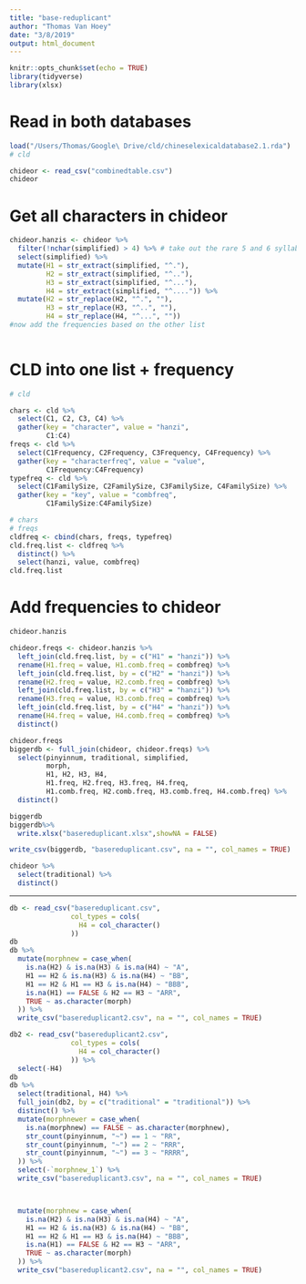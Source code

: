```yaml
---
title: "base-reduplicant"
author: "Thomas Van Hoey"
date: "3/8/2019"
output: html_document
---
```


```r
knitr::opts_chunk$set(echo = TRUE)
library(tidyverse)
library(xlsx)
```

# Read in both databases
```r
load("/Users/Thomas/Google\ Drive/cld/chineselexicaldatabase2.1.rda")
# cld

chideor <- read_csv("combinedtable.csv")
chideor
```

# Get all characters in chideor

```r
chideor.hanzis <- chideor %>%
  filter(!nchar(simplified) > 4) %>% # take out the rare 5 and 6 syllables
  select(simplified) %>%
  mutate(H1 = str_extract(simplified, "^."),
         H2 = str_extract(simplified, "^.."),
         H3 = str_extract(simplified, "^..."),
         H4 = str_extract(simplified, "^....")) %>%
  mutate(H2 = str_replace(H2, "^.", ""),
         H3 = str_replace(H3, "^..", ""),
         H4 = str_replace(H4, "^...", ""))
#now add the frequencies based on the other list
  
```


# CLD into one list + frequency

```r
# cld

chars <- cld %>%
  select(C1, C2, C3, C4) %>%
  gather(key = "character", value = "hanzi",
         C1:C4)
freqs <- cld %>%
  select(C1Frequency, C2Frequency, C3Frequency, C4Frequency) %>%
  gather(key = "characterfreq", value = "value",
         C1Frequency:C4Frequency)
typefreq <- cld %>%
  select(C1FamilySize, C2FamilySize, C3FamilySize, C4FamilySize) %>%
  gather(key = "key", value = "combfreq",
         C1FamilySize:C4FamilySize)

# chars
# freqs
cldfreq <- cbind(chars, freqs, typefreq)
cld.freq.list <- cldfreq %>%
  distinct() %>%
  select(hanzi, value, combfreq)
cld.freq.list
```



# Add frequencies to chideor

```r
chideor.hanzis

chideor.freqs <- chideor.hanzis %>%
  left_join(cld.freq.list, by = c("H1" = "hanzi")) %>%
  rename(H1.freq = value, H1.comb.freq = combfreq) %>%
  left_join(cld.freq.list, by = c("H2" = "hanzi")) %>%
  rename(H2.freq = value, H2.comb.freq = combfreq) %>%
  left_join(cld.freq.list, by = c("H3" = "hanzi")) %>%
  rename(H3.freq = value, H3.comb.freq = combfreq) %>%
  left_join(cld.freq.list, by = c("H4" = "hanzi")) %>%
  rename(H4.freq = value, H4.comb.freq = combfreq) %>%
  distinct()

chideor.freqs  
biggerdb <- full_join(chideor, chideor.freqs) %>%
  select(pinyinnum, traditional, simplified, 
         morph,
         H1, H2, H3, H4,
         H1.freq, H2.freq, H3.freq, H4.freq,
         H1.comb.freq, H2.comb.freq, H3.comb.freq, H4.comb.freq) %>%
  distinct()

biggerdb
biggerdb%>%
  write.xlsx("basereduplicant.xlsx",showNA = FALSE)

write_csv(biggerdb, "basereduplicant.csv", na = "", col_names = TRUE)


```



```r
chideor %>%
  select(traditional) %>%
  distinct()
```

---

```r
db <- read_csv("basereduplicant.csv",
               col_types = cols(
                 H4 = col_character()
               ))
db
db %>%
  mutate(morphnew = case_when(
    is.na(H2) & is.na(H3) & is.na(H4) ~ "A",
    H1 == H2 & is.na(H3) & is.na(H4) ~ "BB",
    H1 == H2 & H1 == H3 & is.na(H4) ~ "BBB",
    is.na(H1) == FALSE & H2 == H3 ~ "ARR",
    TRUE ~ as.character(morph)
  )) %>%
  write_csv("basereduplicant2.csv", na = "", col_names = TRUE)
```


```r
db2 <- read_csv("basereduplicant2.csv",
               col_types = cols(
                 H4 = col_character()
               )) %>%
  select(-H4)
db
db %>%
  select(traditional, H4) %>%
  full_join(db2, by = c("traditional" = "traditional")) %>%
  distinct() %>%
  mutate(morphnewer = case_when(
    is.na(morphnew) == FALSE ~ as.character(morphnew),
    str_count(pinyinnum, "~") == 1 ~ "RR",
    str_count(pinyinnum, "~") == 2 ~ "RRR",
    str_count(pinyinnum, "~") == 3 ~ "RRRR",
  )) %>%
  select(-`morphnew_1`) %>%
  write_csv("basereduplicant3.csv", na = "", col_names = TRUE)



  mutate(morphnew = case_when(
    is.na(H2) & is.na(H3) & is.na(H4) ~ "A",
    H1 == H2 & is.na(H3) & is.na(H4) ~ "BB",
    H1 == H2 & H1 == H3 & is.na(H4) ~ "BBB",
    is.na(H1) == FALSE & H2 == H3 ~ "ARR",
    TRUE ~ as.character(morph)
  )) %>%
  write_csv("basereduplicant2.csv", na = "", col_names = TRUE)
```





